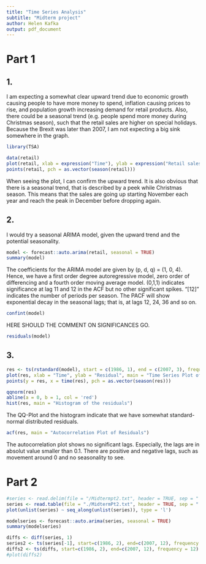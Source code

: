 ```yaml
---
title: "Time Series Analysis"
subtitle: "Midterm project"
author: Helen Kafka
output: pdf_document
---
```


# Part 1

## 1.

I am expecting a somewhat clear upward trend due to economic growth causing
people to have more money to spend, inflation causing prices to rise, and population growth
increasing demand for retail products.
Also, there could be a seasonal trend (e.g. people spend more money during Christmas season),
such that the retail sales are higher on special holidays.
Because the Brexit was later than 2007, I am not expecting a big sink somewhere in the graph.

```r
library(TSA)
```
```r
data(retail)
plot(retail, xlab = expression("Time"), ylab = expression("Retail sales (in billions of pounds)"), main = expression("Time Series Plot of UK Retail sales 1987-2007"))
points(retail, pch = as.vector(season(retail)))
```

When seeing the plot, I can confirm the upward trend.
It is also obvious that there is a seasonal trend, that is described by a peek while Christmas season.
This means that the sales are going up starting November each year and reach the peak in December before dropping again.

## 2.

I would try a seasonal ARIMA model, given the upward trend and the potential seasonality.

```r
model <- forecast::auto.arima(retail, seasonal = TRUE)
summary(model)
```

The coefficients for the ARIMA model are given by (p, d, q) = (1, 0, 4). Hence, we have a first order degree autoregressive model,
zero order of differencing and a fourth order moving average model. (0,1,1) indicates significance at lag 11 and 12 in the ACF but
no other significant spikes. "[12]" indicates the number of periods per season.
The PACF will show exponential decay in the seasonal lags; that is, at lags 12, 24, 36 and so on.


```r
confint(model)
```

HERE SHOULD THE COMMENT ON SIGNIFICANCES GO.
```r
residuals(model)
```

## 3.

```r
res <- ts(rstandard(model), start = c(1986, 1), end = c(2007, 3), frequency = 12)
plot(res, xlab = "Time", ylab = "Residual", main = "Time Series Plot of Residuals")
points(y = res, x = time(res), pch = as.vector(season(res)))
```
```r
qqnorm(res)
abline(a = 0, b = 1, col = 'red')
hist(res, main = "Histogram of the residuals")
```

The QQ-Plot and the histogram indicate that we have somewhat standard-normal distributed residuals.

```r
acf(res, main = "Autocorrelation Plot of Residuals")
```

The autocorrelation plot shows no significant lags. Especially, the lags are in absolut value smaller than 0.1. There are positive and negative lags,
such as movement around 0 and no seasonality to see.

# Part 2

```r
#series <- read.delim(file = "/Midtermpt2.txt", header = TRUE, sep = " ")
series <- read.table(file = "./MidtermPt2.txt", header = TRUE, sep = " ", stringsAsFactors = FALSE)
plot(unlist(series) ~ seq_along(unlist(series)), type = 'l')
```
```r
modelseries <- forecast::auto.arima(series, seasonal = TRUE)
summary(modelseries)
```
```r
diffs <- diff(series, 1)
series2 <- ts(series[-1], start=c(1986, 2), end=c(2007, 12), frequency = 12)
diffs2 <- ts(diffs, start=c(1986, 2), end=c(2007, 12), frequency = 12)
#plot(diffs2)
```
